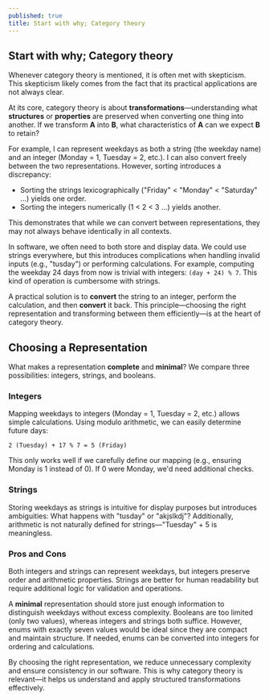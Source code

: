 ```yaml
---
published: true
title: Start with why; Category theory
---
```


## Start with why; Category theory

Whenever category theory is mentioned, it is often met with skepticism. This skepticism likely comes from the fact that its practical applications are not always clear.

At its core, category theory is about **transformations**—understanding what **structures** or **properties** are preserved when converting one thing into another. If we transform **A** into **B**, what characteristics of **A** can we expect **B** to retain?

For example, I can represent weekdays as both a string (the weekday name) and an integer (Monday = 1, Tuesday = 2, etc.). I can also convert freely between the two representations. However, sorting introduces a discrepancy:

- Sorting the strings lexicographically ("Friday" < "Monday" < "Saturday" …) yields one order.
- Sorting the integers numerically (1 < 2 < 3 …) yields another.

This demonstrates that while we can convert between representations, they may not always behave identically in all contexts.

In software, we often need to both store and display data. We could use strings everywhere, but this introduces complications when handling invalid inputs (e.g., "tusday") or performing calculations. For example, computing the weekday 24 days from now is trivial with integers: `(day + 24) % 7`. This kind of operation is cumbersome with strings.

A practical solution is to **convert** the string to an integer, perform the calculation, and then **convert** it back. This principle—choosing the right representation and transforming between them efficiently—is at the heart of category theory.

## Choosing a Representation

What makes a representation **complete** and **minimal**? We compare three possibilities: integers, strings, and booleans.

### **Integers**
Mapping weekdays to integers (Monday = 1, Tuesday = 2, etc.) allows simple calculations. Using modulo arithmetic, we can easily determine future days:

```
2 (Tuesday) + 17 % 7 = 5 (Friday)
```

This only works well if we carefully define our mapping (e.g., ensuring Monday is 1 instead of 0). If 0 were Monday, we'd need additional checks.

### **Strings**
Storing weekdays as strings is intuitive for display purposes but introduces ambiguities: What happens with "tusday" or "akjslkdj"? Additionally, arithmetic is not naturally defined for strings—"Tuesday" + 5 is meaningless.

### **Pros and Cons**
Both integers and strings can represent weekdays, but integers preserve order and arithmetic properties. Strings are better for human readability but require additional logic for validation and operations.

A **minimal** representation should store just enough information to distinguish weekdays without excess complexity. Booleans are too limited (only two values), whereas integers and strings both suffice. However, enums with exactly seven values would be ideal since they are compact and maintain structure. If needed, enums can be converted into integers for ordering and calculations.

By choosing the right representation, we reduce unnecessary complexity and ensure consistency in our software. This is why category theory is relevant—it helps us understand and apply structured transformations effectively.

